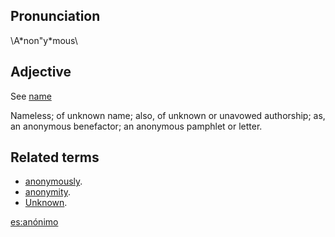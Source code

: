 {{Wikipedia}}
== Pronunciation ==
\A*non"y*mous\
==Adjective==
See [[name]]

Nameless; of unknown name; also, of unknown or unavowed
authorship; as, an anonymous benefactor; an anonymous
pamphlet or letter.

==Related terms==
*[[anonymously]].
*[[anonymity]].
*[[Unknown]].

[[es:anónimo]]